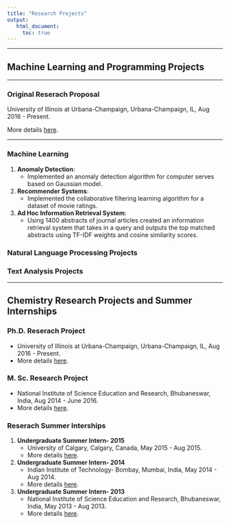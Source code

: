 ```yaml
---
title: "Research Projects"
output:
   html_document:
     toc: true
---
```


***
## Machine Learning and Programming Projects
***
### Original Reserach Proposal

University of Illinois at Urbana-Champaign, Urbana-Champaign, IL, Aug 2016 - Present. 
    
More details [here](https://punitjha.github.io/orp_project.html).

***

### Machine Learning

1. **Anomaly Detection**:
    - Implemented an anomaly detection algorithm for computer serves  based on Gaussian model.
  
2. **Recommender Systems**: 
    - Implemented the collaborative filtering learning algorithm for a dataset of movie ratings.

3. **Ad Hoc Information Retrieval System**: 
    - Using 1400 abstracts of journal articles created an information retrieval system that takes in a query and outputs the top matched abstracts using TF-IDF weights and cosine similarity scores.
    
### Natural Language Processing Projects


### Text Analysis Projects
    
***
## Chemistry Research Projects and Summer Internships
### Ph.D. Reserach Project 
-  University of Illinois at Urbana-Champaign, Urbana-Champaign, IL, Aug 2016 - Present. 
- More details [here](https://punitjha.github.io/phd_project.html).
    

    
      
### M. Sc. Research Project
- National Institute of Science Education and Research, Bhubaneswar, India, Aug 2014 - June 2016.
- More details [here](https://punitjha.github.io/msc_project.html). 

### Reserach Summer Interships
1. **Undergraduate Summer Intern- 2015**
    -  University of Calgary, Calgary, Canada, May 2015 - Aug 2015.
    -  More details [here](https://punitjha.github.io/calgary.html).
  
2. **Undergraduate Summer Intern- 2014**
     - Indian Institute of Technology- Bombay, Mumbai, India, May 2014 - Aug 2014.
     - More details [here](https://punitjha.github.io/iit_b.html).
         
      
3.  **Undergraduate Summer Intern- 2013** 
     - National Institute of Science Education and Research, Bhubaneswar, India, May 2013 - Aug 2013.
     - More details [here](https://punitjha.github.io/niser_summer.html).
    
  <!--   - Reactive molecular dynamics of hydrocarbon dissociation on Ni surface: Carried out reactive dynamics simulations of the adsorption and decomposition of CH\textsubscript{4} molecules interacting with a Ni(100) surface. Studied the temperature dependence of chemisorption of CH\textsubscript{4} by breakage of C-H bonds that leads to the formation of CH\textsubscript{3} and H radical on a Ni(100) surface. -->
  <!-- - **Skills Acquired:** -->
  <!--         Learned rogramming in FORTRAN 90 and how to carry out quantum mechanical simulations using ReaxFF. -->
             
             
             
<!--     - Finite-temperature many-body perturbation theory (FT-MBPT): FT-MBPT is a theory to calculate the thermodynamic parameters of the grand canonical system at a given temperature.  -->
  <!--     - I implemented the $\lambda$-variation method to  calculate the $n$th-order corrections to grand potential and internal energy using the FT-MBPT formalism which showed it is mathematically inconsistent and does not conserve charge.  -->
  <!--     - Derived the correct analytic formulas for FT-MBPT using another ansatz wherein charge was conserved. -->
  <!--     Implemented the FT-MBPT in a canonical ensemble and derived semi-analytic formulas. -->
  <!-- - **Original Research Proposal (ORP)** -->
  <!--       - Developed an ORP on the problem of inclusion of long-range (electrostatic) interactions in machine learning algorithms. Analyzed different neural network schemes,            especially deep high-dimensional neural networks (HDNNs), and whether they can efficiently learn and predict molecular charges learned from various charge partitioning schemes. -->
  <!--     - Studied different charge partitioning schemes like Hirshfeld, Charge Model 5, Merz-Singh-Kollman, and Natural Bonding Orbital methods used in molecular dynamics              simulations. -->
  <!--     - Proposed modifications to mathematical formulation and structure of HDNNs to be able to better predict  molecular charges, computational cost for implementing the            project, potential  setbacks, and alternate plans for the project. -->
  <!-- - **Skills Acquired:** -->
  <!--         Acquired knowledge of \textit{ab initio} and DFT electronic structure methods. Learned about machine learning algorithms. Learned to program in Python and enhanced           my programming skills in C++ and FORTRAN. -->

  <!-- ---     -->
  
  
  
  
  
  <!--   - Diagonal suppressed constant time Correlation Spectroscopy (COSY): Worked on a novel NMR pulse sequence to achieve diagonal suppressed COSY (correlation spectroscopy) spectra with high sensitivity and absorptive cross peak line-shapes.              -->
  <!--   - Carried out simulations and  product operator  calculations for 2, 3, and 4 spin systems using the novel NMR pulse sequence. -->
  <!--   - Implemented various optimization strategies for the pulse sequence that included the addition of water suppression module, removing axial and multiple quantum peaks by using gradient fields, etc.  -->
  <!-- - **Skills Acquired:** -->
  <!--         Acquired programming skills to program in the TopSpin 2.1 programming language and  learned to how to perform 1D, 2D NMR experiments on a 400 MHz spectrometer. -->

  <!-- ---     -->
  
  
   <!-- - Quantum reactive flux theory: Studied the quantum analog of classical non-Markovian Kramers' equation and the phase space distribution function formulation of the method of reactive flux in the memory friction regime. Analyzed quantum Kramers' equation for energy diffusion and barrier crossing dynamics in the high-friction regime. -->
   <!--  - **Skills Acquired:** -->
   <!--        Acquired skills to use Mathematica for solving integrals and numerical analysis. Learned mathematical methods in physics. -->

   <!--   ---   -->
   
<!--      -->
<!--       - Dynamics of gas-hydrate nucleation: Wrote C++  codes to study the probability distribution of lifetime of gas hydrate cages in the molecular dynamics simulation of  incipient hydrates starting from a CH\textsubscript{4}/H\textsubscript{2}S bubble in liquid H\textsubscript{2}O in a 3D box. -->
<!--       - Studied the effect of the different guest gas molecules on the lifetime of these cages. } -->
<!--   - **Skills Acquired:** -->
<!--           Learned about the object-oriented programming features of C++ and its data structures. I also learned the skills -->
<!-- required to create memory-efficient C++ codes. -->

<!--   ---   -->
  
 